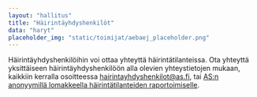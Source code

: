 ---
layout: "hallitus"
title: "Häirintäyhdyshenkilöt"
data: "haryt"
placeholder_img: "static/toimijat/aebaej_placeholder.png"
---
Häirintäyhdyshenkilöihin voi ottaa yhteyttä häirintätilanteissa. Ota yhteyttä yksittäiseen häirintäyhdyshenkilöön alla olevien yhteystietojen mukaan, kaikkiin kerralla osoitteessa hairintayhdyshenkilot@as.fi, tai [AS:n anonyymillä lomakkeella häirintätilanteiden raportoimiselle](https://forms.gle/ZsDiCTF9WhabRn8UA).
